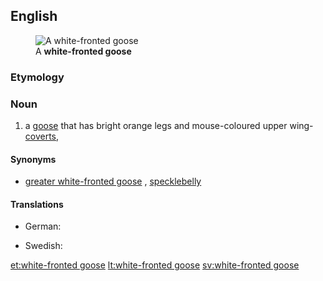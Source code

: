 ==English==
[[Image:White-fronted.goose.750pix.jpg|thumb|A '''white-fronted goose''']]

===Etymology===
{{rfe}}

===Noun===
{{en-noun|head=[[white]]-[[fronted]] [[goose]]|pl=white-fronted geese}}

# a [[goose]] that has bright orange legs and mouse-coloured upper wing-[[covert]]s, {{taxlink|Anser albifrons|species}}

====Synonyms====
* [[greater white-fronted goose]] {{qualifier|North America}}, [[specklebelly]] {{qualifier|Northern and Central North America, colloquial}}

====Translations====
{{trans-top|''Anser albifrons''}}
* German: {{t+|de|Blässgans}}
{{trans-mid}}
* Swedish: {{t+|sv|bläsgås}}
{{trans-bottom}}

[[et:white-fronted goose]]
[[lt:white-fronted goose]]
[[sv:white-fronted goose]]